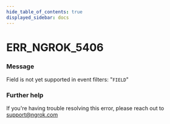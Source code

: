 ```yaml
---
hide_table_of_contents: true
displayed_sidebar: docs
---
```



# ERR_NGROK_5406

### Message

Field is not yet supported in event filters: "`FIELD`"

<ErrorDetails error="err_ngrok_5406" />

### Further help

If you're having trouble resolving this error, please reach out to [support@ngrok.com](mailto:support@ngrok.com?subject=Help%20with%20ERR_NGROK_5406)
